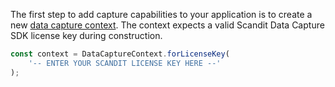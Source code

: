 The first step to add capture capabilities to your application is to create a new [data capture context](https://docs.scandit.com/data-capture-sdk/web/core/api/data-capture-context.html#class-scandit.datacapture.core.DataCaptureContext). The context expects a valid Scandit Data Capture SDK license key during construction.

```js
const context = DataCaptureContext.forLicenseKey(
	'-- ENTER YOUR SCANDIT LICENSE KEY HERE --'
);
```